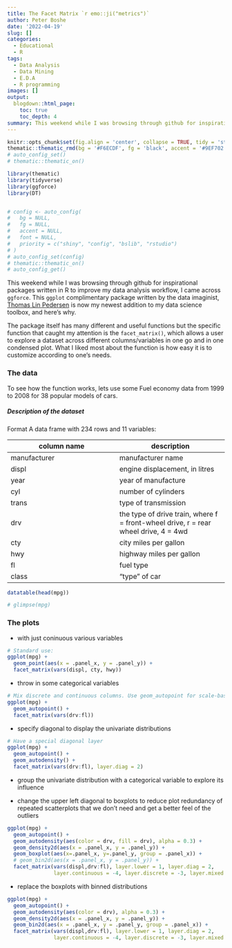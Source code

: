 ```yaml
---
title: The Facet Matrix `r emo::ji("metrics")`
author: Peter Boshe
date: '2022-04-19'
slug: []
categories:
  - Educational
  - R
tags:
  - Data Analysis
  - Data Mining
  - E.D.A
  - R programming
images: []
output:
  blogdown::html_page:
    toc: true
    toc_depth: 4
summary: This weekend while I was browsing through github for inspirational packages written in R to improve my data analysis workflow, I came across ggforce which is now my newest addition to my data science toolbox, and here's why.
---
```



```r
knitr::opts_chunk$set(fig.align = 'center', collapse = TRUE, tidy = 'styler', echo = FALSE)
thematic::thematic_rmd(bg = '#F6ECDF', fg = 'black', accent = '#9EF702')
# auto_config_set()
# thematic::thematic_on()
```

 
```r
library(thematic)
library(tidyverse)
library(ggforce)
library(DT)


# config <- auto_config(
#   bg = NULL,
#   fg = NULL,
#   accent = NULL,
#   font = NULL,
#   priority = c("shiny", "config", "bslib", "rstudio")
# )
# auto_config_set(config)
# thematic::thematic_on()
# auto_config_get()
```
 



 This weekend while I was browsing through github for inspirational packages written in R to improve my data analysis workflow, I came across `ggforce`. This `ggplot` complimentary package written by the data imaginist, [Thomas Lin Pedersen](https://www.data-imaginist.com/about) is now my newest addition to my data science toolbox, and here's why.
 
 The package itself has many different and useful functions but the specific function that caught my attention is the `facet_matrix()`, which allows a user to explore a dataset across different columns/variables in one go and in one condensed plot. What I liked most about the function is how easy it is to customize according to one's needs.

### The data

 To see how the function works, lets use some Fuel economy data from 1999 to 2008 for 38 popular models of cars.

##### Description of the dataset

Format
A data frame with 234 rows and 11 variables:

|column name | description |
| --- | --- |
| manufacturer | manufacturer name |
| displ | engine displacement, in litres |
| year | year of manufacture |
| cyl | number of cylinders |
| trans | type of transmission |
| drv | the type of drive train, where f = front-wheel drive, r = rear wheel drive, 4 = 4wd |
| cty | city miles per gallon |
| hwy | highway miles per gallon |
| fl | fuel type |
| class | "type" of car |



 
```r
datatable(head(mpg))
```

```r
# glimpse(mpg)
```


### The plots

- with just coninuous various variables

```r
# Standard use:
ggplot(mpg) +
  geom_point(aes(x = .panel_x, y = .panel_y)) +
  facet_matrix(vars(displ, cty, hwy))
```


- throw in some categorical variables

```r
# Mix discrete and continuous columns. Use geom_autopoint for scale-based jitter
ggplot(mpg) +
  geom_autopoint() +
  facet_matrix(vars(drv:fl))
```


- specify diagonal to display the univariate distributions

```r
# Have a special diagonal layer
ggplot(mpg) +
  geom_autopoint() +
  geom_autodensity() +
  facet_matrix(vars(drv:fl), layer.diag = 2)
```


- group the univariate distribution with a categorical variable to explore its influence

- change the upper left diagonal to boxplots to reduce plot redundancy of repeated scatterplots that we don't need and get a better feel of the outliers

```r
ggplot(mpg) +
  geom_autopoint() +
  geom_autodensity(aes(color = drv, fill = drv), alpha = 0.3) +
  geom_density2d(aes(x = .panel_x, y = .panel_y)) +
  geom_boxplot(aes(x=.panel_x, y=.panel_y, group = .panel_x)) +
  # geom_bin2d(aes(x = .panel_x, y = .panel_y)) +
  facet_matrix(vars(displ,drv:fl), layer.lower = 1, layer.diag = 2,
               layer.continuous = -4, layer.discrete = -3, layer.mixed = -3)


```


- replace the boxplots with binned distributions

```r
ggplot(mpg) +
  geom_autopoint() +
  geom_autodensity(aes(color = drv), alpha = 0.3) +
  geom_density2d(aes(x = .panel_x, y = .panel_y)) +
  geom_bin2d(aes(x = .panel_x, y = .panel_y, group = .panel_x)) +
  facet_matrix(vars(displ,drv:fl), layer.lower = 1, layer.diag = 2,
               layer.continuous = -4, layer.discrete = -3, layer.mixed = -3)
```


















